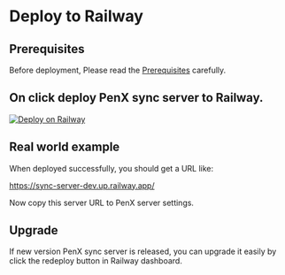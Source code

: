 # Deploy to Railway

## Prerequisites

Before deployment, Please read the [Prerequisites](/register-own-sync-server/deployment/prerequisites) carefully.

## On click deploy PenX sync server to Railway.

[![Deploy on Railway](https://railway.app/button.svg)](https://railway.app/template/L-0Ee-?referralCode=tdmYvn)

## Real world example

When deployed successfully, you should get a URL like:

https://sync-server-dev.up.railway.app/

Now copy this server URL to PenX server settings.

## Upgrade

If new version PenX sync server is released, you can upgrade it easily by click the redeploy button in Railway dashboard.
